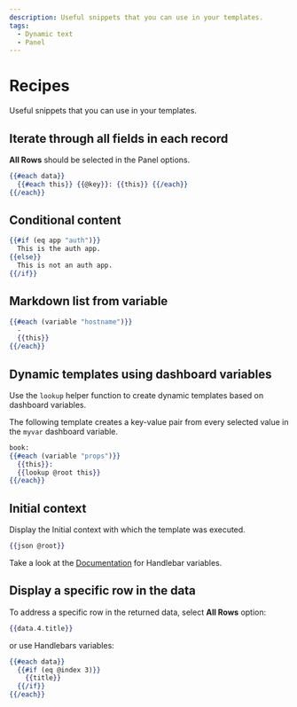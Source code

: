 ```yaml
---
description: Useful snippets that you can use in your templates.
tags:
  - Dynamic text
  - Panel
---
```


# Recipes

Useful snippets that you can use in your templates.

## Iterate through all fields in each record

**All Rows** should be selected in the Panel options.

```handlebars
{{#each data}}
  {{#each this}} {{@key}}: {{this}} {{/each}}
{{/each}}
```

## Conditional content

```handlebars
{{#if (eq app "auth")}}
  This is the auth app.
{{else}}
  This is not an auth app.
{{/if}}
```

## Markdown list from variable

```handlebars
{{#each (variable "hostname")}}
  -
  {{this}}
{{/each}}
```

## Dynamic templates using dashboard variables

Use the `lookup` helper function to create dynamic templates based on dashboard variables.

The following template creates a key-value pair from every selected value in the `myvar` dashboard variable.

```handlebars
book:
{{#each (variable "props")}}
  {{this}}:
  {{lookup @root this}}
{{/each}}
```

## Initial context

Display the Initial context with which the template was executed.

```handlebars
{{json @root}}
```

Take a look at the [Documentation](https://handlebarsjs.com/api-reference/data-variables.html#root) for Handlebar variables.

## Display a specific row in the data

To address a specific row in the returned data, select **All Rows** option:

```handlebars
{{data.4.title}}
```

or use Handlebars variables:

```handlebars
{{#each data}}
  {{#if (eq @index 3)}}
    {{title}}
  {{/if}}
{{/each}}
```
